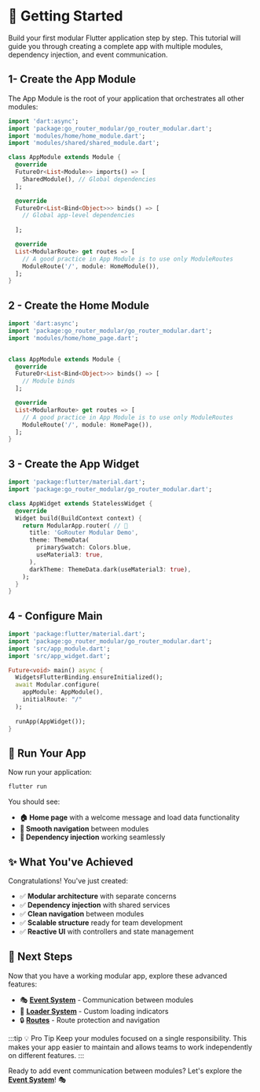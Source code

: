 # 🚀 Getting Started

Build your first modular Flutter application step by step. This tutorial will guide you through creating a complete app with multiple modules, dependency injection, and event communication.



## 1-  Create the App Module

The App Module is the root of your application that orchestrates all other modules:

```dart title="lib/src/app_module.dart"
import 'dart:async';
import 'package:go_router_modular/go_router_modular.dart';
import 'modules/home/home_module.dart';
import 'modules/shared/shared_module.dart';

class AppModule extends Module {
  @override
  FutureOr<List<Module>> imports() => [
    SharedModule(), // Global dependencies 
  ];

  @override
  FutureOr<List<Bind<Object>>> binds() => [
    // Global app-level dependencies
 
  ];

  @override
  List<ModularRoute> get routes => [
    // A good practice in App Module is to use only ModuleRoutes
    ModuleRoute('/', module: HomeModule()),
  ];
}
```

## 2 - Create the Home Module

```dart title="lib/src/app_module.dart"
import 'dart:async';
import 'package:go_router_modular/go_router_modular.dart';
import 'modules/home/home_page.dart';


class AppModule extends Module {
  @override
  FutureOr<List<Bind<Object>>> binds() => [
    // Module binds
  ];

  @override
  List<ModularRoute> get routes => [
    // A good practice in App Module is to use only ModuleRoutes
    ModuleRoute('/', module: HomePage()),
  ];
}

```

## 3 - Create the App Widget

```dart title="lib/src/app_widget.dart"
import 'package:flutter/material.dart';
import 'package:go_router_modular/go_router_modular.dart';

class AppWidget extends StatelessWidget {
  @override
  Widget build(BuildContext context) {
    return ModularApp.router( // 👋
      title: 'GoRouter Modular Demo',
      theme: ThemeData(
        primarySwatch: Colors.blue,
        useMaterial3: true,
      ),
      darkTheme: ThemeData.dark(useMaterial3: true),
    );
  }
}
```

## 4 - Configure Main

```dart title="lib/main.dart"
import 'package:flutter/material.dart';
import 'package:go_router_modular/go_router_modular.dart';
import 'src/app_module.dart';
import 'src/app_widget.dart';

Future<void> main() async {
  WidgetsFlutterBinding.ensureInitialized();
  await Modular.configure(
    appModule: AppModule(), 
    initialRoute: "/"
  );
  
  runApp(AppWidget());
}
```

## 🎉 Run Your App

Now run your application:

```bash
flutter run
```

You should see:
- **🏠 Home page** with a welcome message and load data functionality
- **🔄 Smooth navigation** between modules
- **💉 Dependency injection** working seamlessly

## ✨ What You've Achieved

Congratulations! You've just created:

- ✅ **Modular architecture** with separate concerns
- ✅ **Dependency injection** with shared services
- ✅ **Clean navigation** between modules
- ✅ **Scalable structure** ready for team development
- ✅ **Reactive UI** with controllers and state management

## 🚀 Next Steps

Now that you have a working modular app, explore these advanced features:

- 🎭 **[Event System](/docs/event-system)** - Communication between modules
- 🎯 **[Loader System](/docs/loader-system)** - Custom loading indicators
- 🔒 **[Routes](/docs/routes)** - Route protection and navigation

:::tip 💡 Pro Tip
Keep your modules focused on a single responsibility. This makes your app easier to maintain and allows teams to work independently on different features.
:::

Ready to add event communication between modules? Let's explore the **[Event System](/docs/event-system)**! 🎭
